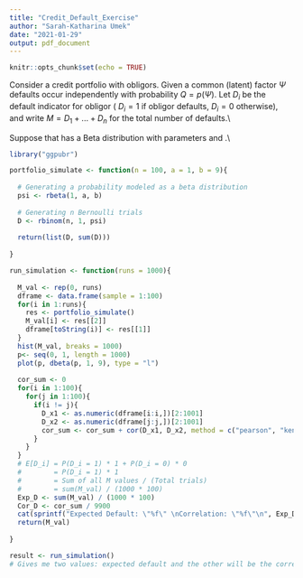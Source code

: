 ```yaml
---
title: "Credit_Default_Exercise"
author: "Sarah-Katharina Umek"
date: "2021-01-29"
output: pdf_document
---
```


```r
knitr::opts_chunk$set(echo = TRUE)
```

Consider a credit portfolio with \emph{n} obligors. Given a common (latent) factor $\Psi$ defaults occur independently with probability $Q = p(\Psi )$. Let $D_i$ be the default indicator for obligor \emph{i} ( $D_i= 1$ if obligor \emph{i} defaults, $D_i = 0$ otherwise), and write $M = D_1 + ... + D_n$ for the total number of defaults.\\

Suppose that \emph{Q} has a Beta distribution with parameters \emph{a} and \emph{b}.\\

\begin{itemize}
    \item Take $n=100, a=1$ and $b=9$, and use simulation to determine the default probabilities $\EX (D_i)$, the default correlations $cor(D_i, D_j), i \neq j$, and the distribution of M.
    
   \item Obtain exact expressions for the default probabilities and correlations, and the distribution of M. How well does simulation work?
\end{itemize}

```r
library("ggpubr")

portfolio_simulate <- function(n = 100, a = 1, b = 9){
  
  # Generating a probability modeled as a beta distribution
  psi <- rbeta(1, a, b)
  
  # Generating n Bernoulli trials
  D <- rbinom(n, 1, psi)
  
  return(list(D, sum(D)))
  
}

run_simulation <- function(runs = 1000){
  
  M_val <- rep(0, runs)
  dframe <- data.frame(sample = 1:100)
  for(i in 1:runs){
    res <- portfolio_simulate()
    M_val[i] <- res[[2]]
    dframe[toString(i)] <- res[[1]]
  }
  hist(M_val, breaks = 1000)
  p<- seq(0, 1, length = 1000)
  plot(p, dbeta(p, 1, 9), type = "l")
  
  cor_sum <- 0
  for(i in 1:100){
    for(j in 1:100){
      if(i != j){
        D_x1 <- as.numeric(dframe[i:i,])[2:1001]
        D_x2 <- as.numeric(dframe[j:j,])[2:1001]
        cor_sum <- cor_sum + cor(D_x1, D_x2, method = c("pearson", "kendall", "spearman"))
      }
    }
  }
  # E[D_i] = P(D_i = 1) * 1 + P(D_i = 0) * 0
  #        = P(D_i = 1) * 1
  #        = Sum of all M values / (Total trials)
  #        = sum(M_val) / (1000 * 100)
  Exp_D <- sum(M_val) / (1000 * 100)
  Cor_D <- cor_sum / 9900 
  cat(sprintf("Expected Default: \"%f\" \nCorrelation: \"%f\"\n", Exp_D, Cor_D))
  return(M_val)
  
}

result <- run_simulation()
# Gives me two values: expected default and the other will be the correlation D_i and D_j
```

